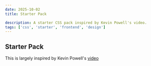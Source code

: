 ```yaml
---
date: 2025-10-02
title: Starter Pack

description: A starter CSS pack inspired by Kevin Powell's video.
tags: ['css', 'starter', 'frontend', 'design']
---
```



## Starter Pack

This is largely inspired by Kevin Powell's
[video](https://www.youtube.com/shorts/ydGti7sLVOc)

<Code code={Source} lang="css" title='starter.css' wrap />
